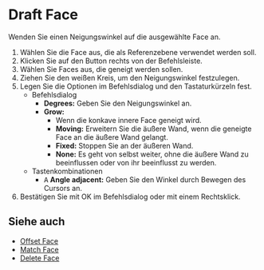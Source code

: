 
# Draft Face

<Reference shortcut="" command="Draft Face" button="" />

Wenden Sie einen Neigungswinkel auf die ausgewählte Face an.

1. Wählen Sie die Face aus, die als Referenzebene verwendet werden soll.
2. Klicken Sie auf den Button <ButtonIcon type="button-draft-face" /> rechts von der Befehlsleiste.
3. Wählen Sie Faces aus, die geneigt werden sollen.
4. Ziehen Sie den weißen Kreis, um den Neigungswinkel festzulegen.
5. Legen Sie die Optionen im Befehlsdialog und den Tastaturkürzeln fest.
    - <Kst>Befehlsdialog</Kst>
        - **Degrees:** Geben Sie den Neigungswinkel an.
        - **Grow:**
            - Wenn die konkave innere Face geneigt wird.
            - **Moving:** Erweitern Sie die äußere Wand, wenn die geneigte Face an die äußere Wand gelangt.
            - **Fixed:** Stoppen Sie an der äußeren Wand.
            - **None:** Es geht von selbst weiter, ohne die äußere Wand zu beeinflussen oder von ihr beeinflusst zu werden.
    - <Kst>Tastenkombinationen</Kst>    
        - <kbd>A</kbd> **Angle adjacent:** Geben Sie den Winkel durch Bewegen des Cursors an.
6. Bestätigen Sie mit OK im Befehlsdialog oder mit einem Rechtsklick.

<VideoPlayer fileName="draft-face"/>

## Siehe auch
- [Offset Face](./offset-face)
- [Match Face](./match-face)
- [Delete Face](./delete-face)